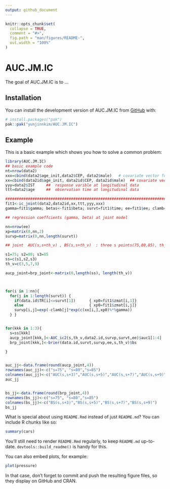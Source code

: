 ```yaml
---
output: github_document
---
```


<!-- README.md is generated from README.Rmd. Please edit that file -->

```r
knitr::opts_chunk$set(
  collapse = TRUE,
  comment = "#>",
  fig.path = "man/figures/README-",
  out.width = "100%"
)
```

# AUC.JM.IC

<!-- badges: start -->
<!-- badges: end -->

The goal of AUC.JM.IC is to ...

## Installation

You can install the development version of AUC.JM.IC from [GitHub](https://github.com/) with:

``` r
# install.packages("pak")
pak::pak("yunjinnkim/AUC.JM.IC")
```

## Example

This is a basic example which shows you how to solve a common problem:

```r
library(AUC.JM.IC)
## basic example code
nt=nrow(data2)
xxx=cbind(data2$age_init,data2$CEP, data2$male)   # covariate vector for Longitudinal submodel
xx=cbind(data2id$age_init, data2id$CEP, data2id$male)  ## covariate vector for hazard submodel
yyy=data2$IST     ##  response varible at longitudinal data
ttt=data2$age     ##  observation time at longitudinal data

######################################################################################
fit1<-ic_joint(data2,data2id,xx,ttt,yyy,xxx)
gamma=fit1$gamma; betas<-fit1$beta; survt=fit1$time; ee=fit1$ee; clamb=fit1$clamb

## regression coeffcients (gamma, beta) at joint model  

nn=nrow(ee)
xp=matrix(0,nn,2)
survp=matrix(0,nn,length(survt))

## joint  AUC(s,s+th_v) , BS(s,s+th_v)  : three s points(75,80,85), th_v=(3,5,7,9)  

s1=75; s2=80; s3=85
ss=c(s1,s2,s3)
th_v=c(3,5,7,9)

aucp_joint=brp_joint<-matrix(0,length(ss), length(th_v))



for(i in 1:nn){
  for(j in 1:length(survt)) {
    if(data.id$TR[i]<=survt[1])      { xp0=fit1$zmat[i,1]}
    else                             { xp0=fit1$zmat[i,j]}
    survp[i,j]=exp(-clamb[j]*exp(c(xx[i,],xp0)%*%gamma))
  } }


for(kkk in 1:3){
  s=ss[kkk]
  aucp_joint[kkk,]<-AUC_ic2(s,th_v,data2.id,survp,survt,ee)$auc1[1:4]
  brp_joint[kkk,]<-brier(data.id,survt,survp,ee,s,th_v)$bs 

}


auc_jj<-data.frame(round(aucp_joint,4))
rownames(auc_jj)<-c("s=75", "s=80","s=85")
colnames(auc_jj)<-c("AUC(s,s+3)","AUC(s,s+5)","AUC(s,s+7)","AUC(s,s+9)")
auc_jj


bs_jj<-data.frame(round(brp_joint,4))
rownames(bs_jj)<-c("s=75", "s=80","s=85")
colnames(bs_jj)<-c("BS(s,s+3)","BS(s,s+5)","BS(s,s+7)","BS(s,s+9)")
bs_jj

```

What is special about using `README.Rmd` instead of just `README.md`? You can include R chunks like so:

```r
summary(cars)
```

You'll still need to render `README.Rmd` regularly, to keep `README.md` up-to-date. `devtools::build_readme()` is handy for this.

You can also embed plots, for example:

```r
plot(pressure)
```

In that case, don't forget to commit and push the resulting figure files, so they display on GitHub and CRAN.
